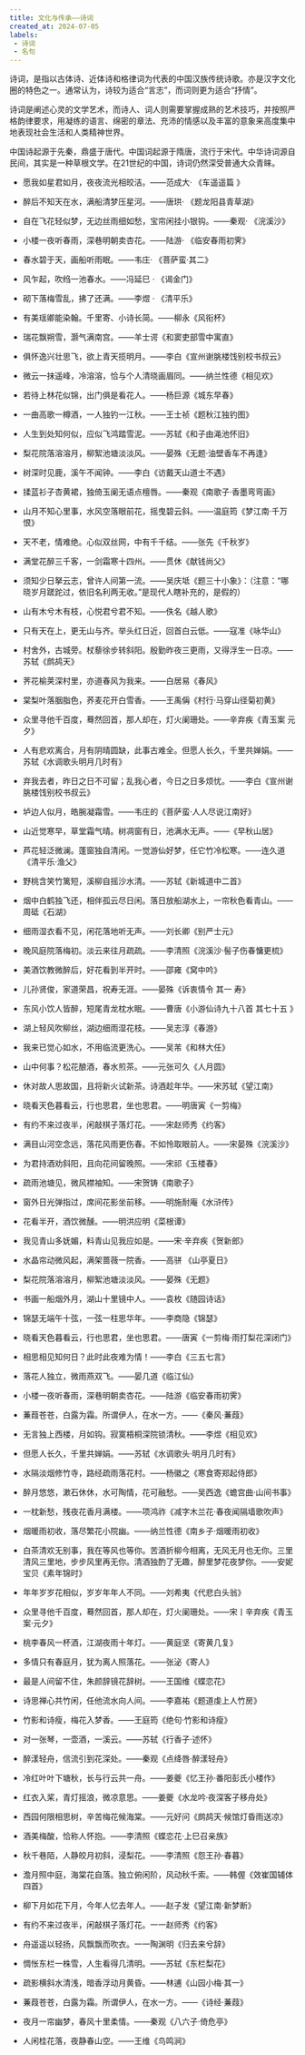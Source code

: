 ```yaml
---
title: 文化与传承——诗词
created_at: 2024-07-05
labels:
 - 诗词
 - 名句
---
```

 诗词，是指以古体诗、近体诗和格律词为代表的中国汉族传统诗歌。亦是汉字文化圈的特色之一。通常认为，诗较为适合“言志”，而词则更为适合“抒情”。

诗词是阐述心灵的文学艺术，而诗人、词人则需要掌握成熟的艺术技巧，并按照严格韵律要求，用凝练的语言、绵密的章法、充沛的情感以及丰富的意象来高度集中地表现社会生活和人类精神世界。

中国诗起源于先秦，鼎盛于唐代。中国词起源于隋唐，流行于宋代。中华诗词源自民间，其实是一种草根文学。在21世纪的中国，诗词仍然深受普通大众青睐。

- 愿我如星君如月，夜夜流光相皎洁。——范成大· 《车遥遥篇 》

- 醉后不知天在水，满船清梦压星河。——唐珙· 《题龙阳县青草湖》

- 自在飞花轻似梦，无边丝雨细如愁，宝帘闲挂小银钩。——秦观· 《浣溪沙》

- 小楼一夜听春雨，深巷明朝卖杏花。——陆游· 《临安春雨初霁》

- 春水碧于天，画船听雨眠。——韦庄· 《菩萨蛮·其二》

- 风乍起，吹绉一池春水。——冯延巳 · 《谒金门》

- 砌下落梅雪乱，拂了还满。——李煜 · 《清平乐》

- 有美瑶卿能染翰。千里寄、小诗长简。——柳永《风衔杯》

- 瑞花飘朔雪，灏气满南宫。——羊士谔《和窦吏部雪中寓直》

- 俱怀逸兴壮思飞，欲上青天揽明月。——李白《宣州谢脁楼饯别校书叔云》

- 微云一抹遥峰，冷溶溶，恰与个人清晓画眉同。——纳兰性德《相见欢》

- 若待上林花似锦，出门俱是看花人。——杨巨源《城东早春》

- 一曲高歌一樽酒，一人独钓一江秋。——王士祯《题秋江独钓图》

- 人生到处知何似，应似飞鸿踏雪泥。——苏轼《和子由渑池怀旧》

- 梨花院落溶溶月，柳絮池塘淡淡风。——晏殊《无题·油壁香车不再逢》

- 树深时见鹿，溪午不闻钟。——李白《访戴天山道士不遇》

- 揉蓝衫子杏黄裙，独倚玉阑无语点檀唇。——秦观《南歌子·香墨弯弯画》

- 山月不知心里事，水风空落眼前花，摇曳碧云斜。——温庭筠《梦江南·千万恨》

- 天不老，情难绝。心似双丝网，中有千千结。——张先《千秋岁》

- 满堂花醉三千客，一剑霜寒十四州。——贯休《献钱尚父》

- 须知少日拏云志，曾许人间第一流。——吴庆坻《题三十小象》：（注意：“哪晓岁月蹉跎过，依旧名利两无收。”是现代人瞎补充的，是假的）

- 山有木兮木有枝，心悦君兮君不知。——佚名《越人歌》

- 只有天在上，更无山与齐。举头红日近，回首白云低。——寇准《咏华山》

- 村舍外，古城旁。杖藜徐步转斜阳。殷勤昨夜三更雨，又得浮生一日凉。——苏轼《鹧鸪天》

- 荠花榆荚深村里，亦道春风为我来。——白居易《春风》

- 棠梨叶落胭脂色，荞麦花开白雪香。——王禹偁《村行·马穿山径菊初黄》

- 众里寻他千百度，蓦然回首，那人却在，灯火阑珊处。——辛弃疾《青玉案 元夕》

- 人有悲欢离合，月有阴晴圆缺，此事古难全。但愿人长久，千里共婵娟。——苏轼《水调歌头明月几时有》

- 弃我去者，昨日之日不可留；乱我心者，今日之日多烦忧。——李白《宣州谢朓楼饯别校书叔云》

- 垆边人似月，皓腕凝霜雪。——韦庄的《菩萨蛮·人人尽说江南好》

- 山近觉寒早，草堂霜气晴。树凋窗有日，池满水无声。——《早秋山居》

- 芦花轻泛微澜。蓬窗独自清闲。一觉游仙好梦，任它竹冷松寒。——连久道《清平乐·渔父》

- 野桃含笑竹篱短，溪柳自摇沙水清。——苏轼《新城道中二首》

- 烟中白鹤独飞还，相伴孤云尽日闲。落日放船湖水上，一帘秋色看青山。——周砥《石湖》

- 细雨湿衣看不见，闲花落地听无声。——刘长卿《别严士元》

- 晚风庭院落梅初。淡云来往月疏疏。——李清照《浣溪沙·髻子伤春慵更梳》

- 美酒饮教微醉后，好花看到半开时。——邵雍《窝中吟》

- 儿孙贤俊，家道荣昌，祝寿无涯。——晏殊《诉衷情令 其一 寿》

- 东风小饮人皆醉，短尾青龙枕水眠。——曹唐《小游仙诗九十八首 其七十五 》

- 湖上轻风吹柳丝，湖边细雨湿花枝。——吴志淳《春游》

- 我来已觉心如水，不用临流更洗心。——吴芾《和林大任》

- 山中何事？松花酿酒，春水煎茶。——元张可久《人月圆》

- 休对故人思故国，且将新火试新茶。诗酒趁年华。——宋苏轼《望江南》

- 晓看天色暮看云，行也思君，坐也思君。——明唐寅《一剪梅》

- 有约不来过夜半，闲敲棋子落灯花。——宋赵师秀《约客》

- 满目山河空念远，落花风雨更伤春。不如怜取眼前人。——宋晏殊《浣溪沙》

- 为君持酒劝斜阳，且向花间留晚照。——宋祁《玉楼春》

- 疏雨池塘见，微风襟袖知。——宋贺铸《南歌子》

- 窗外日光弹指过，席间花影坐前移。——明施耐庵《水浒传》

- 花看半开，酒饮微醺。——明洪应明《菜根谭》

- 我见青山多妩媚，料青山见我应如是。——宋·辛弃疾《贺新郎》

- 水晶帘动微风起，满架蔷薇一院香。——高骈 《山亭夏日》

- 梨花院落溶溶月，柳絮池塘淡淡风。——晏殊《无题》

- 书画一船烟外月，湖山十里镜中人。——袁枚《随园诗话》

- 锦瑟无端午十弦，一弦一柱思华年。——李商隐《锦瑟》

- 晓看天色暮看云，行也思君，坐也思君。——唐寅《一剪梅·雨打梨花深闭门》

- 相思相见知何日？此时此夜难为情！——李白《三五七言》

- 落花人独立，微雨燕双飞。——晏几道《临江仙》

- 小楼一夜听春雨，深巷明朝卖杏花。——陆游《临安春雨初霁》

- 蒹葭苍苍，白露为霜。所谓伊人，在水一方。——《秦风·蒹葭》

- 无言独上西楼，月如钩。寂寞梧桐深院锁清秋。——李煜《相见欢》

- 但愿人长久，千里共婵娟。——苏轼《水调歌头·明月几时有》

- 水隔淡烟修竹寺，路经疏雨落花村。——杨徽之《寒食寄郑起侍郎》

- 醉月悠悠，漱石休休，水可陶情，花可融愁。——吴西逸《蟾宫曲·山间书事》

- 一枕新愁，残夜花香月满楼。——项鸿祚《减字木兰花·春夜闻隔墙歌吹声》

- 烟暖雨初收，落尽繁花小院幽。——纳兰性德《南乡子·烟暖雨初收》

- 白茶清欢无别事，我在等风也等你。苦酒折柳今相离，无风无月也无你。三里清风三里地，步步风里再无你。清酒独酌了无趣，醉里梦花夜梦你。——安妮宝贝《素年锦时》

- 年年岁岁花相似，岁岁年年人不同。——刘希夷《代悲白头翁》

- 众里寻他千百度，蓦然回首，那人却在，灯火阑珊处。——宋丨辛弃疾《青玉案·元夕》

- 桃李春风一杯酒，江湖夜雨十年灯。——黄庭坚《寄黄几复》

- 多情只有春庭月，犹为离人照落花。——张泌《寄人》

- 最是人间留不住，朱颜辞镜花辞树。——王国维《蝶恋花》

- 诗思禅心共竹闲，任他流水向人间。——李嘉祐《题道虔上人竹房》

- 竹影和诗瘦，梅花入梦香。——王庭筠《绝句·竹影和诗瘦》

- 对一张琴，一壶酒，一溪云。——苏轼《行香子·述怀》

- 醉漾轻舟，信流引到花深处。——秦观《点绛唇·醉漾轻舟》

- 冷红叶叶下塘秋，长与行云共一舟。——姜夔《忆王孙·番阳彭氏小楼作》

- 红衣入桨，青灯摇浪，微凉意思。——姜夔《水龙吟·夜深客子移舟处》

- 西园何限相思树，辛苦梅花候海棠。——元好问《鹧鸪天·候馆灯昏雨送凉》

- 酒美梅酸，恰称人怀抱。——李清照《蝶恋花·上巳召亲族》

- 秋千巷陌，人静皎月初斜，浸梨花。——李清照《怨王孙·春暮》

- 澹月照中庭，海棠花自落。独立俯闲阶，风动秋千索。——韩偓《效崔国辅体四首》

- 柳下月如花下月，今年人忆去年人。——赵子发《望江南·新梦断》

- 有约不来过夜半，闲敲棋子落灯花。一一赵师秀《约客》

- 舟遥遥以轻扬，风飘飘而吹衣。一一陶渊明《归去来兮辞》

- 惆怅东栏一株雪，人生看得几清明。——苏轼《东栏梨花》

- 疏影横斜水清浅，暗香浮动月黄昏。——林逋《山园小梅·其一》

- 蒹葭苍苍，白露为霜。所谓伊人，在水一方。——《诗经·蒹葭》

- 夜月一帘幽梦，春风十里柔情。——秦观《八六子·倚危亭》

- 人闲桂花落，夜静春山空。——王维《鸟鸣涧》
